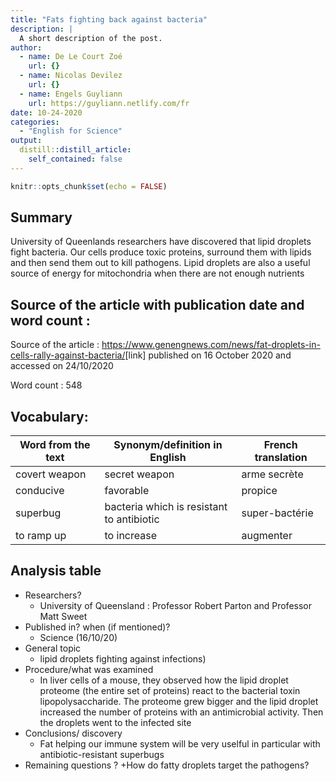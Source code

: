 ```yaml
---
title: "Fats fighting back against bacteria"
description: |
  A short description of the post.
author:
  - name: De Le Court Zoé
    url: {}
  - name: Nicolas Devilez
    url: {}
  - name: Engels Guyliann
    url: https://guyliann.netlify.com/fr
date: 10-24-2020
categories:
  - "English for Science"
output:
  distill::distill_article:
    self_contained: false
---
```


```r
knitr::opts_chunk$set(echo = FALSE)
```

## Summary 

University of Queenlands researchers have discovered that lipid droplets fight bacteria. Our cells produce toxic proteins, surround them with lipids and then send them out to kill pathogens. Lipid droplets are also a useful source of energy for mitochondria when there are not enough nutrients

## Source of the article with publication date and word count :
Source of the article : <https://www.genengnews.com/news/fat-droplets-in-cells-rally-against-bacteria/>[link] published on 16 October 2020 and accessed on 24/10/2020

Word count : 548

## Vocabulary: 

| Word from the text | Synonym/definition in English | French translation |
|--------------------|-------------------------------|--------------------|
|   covert weapon    |        secret weapon          |    arme secrète    |
|    conducive       |         favorable             |      propice       |
|    superbug       | bacteria which is resistant to antibiotic |     super-bactérie       |
|   to ramp up       |         to increase          |       augmenter     |


## Analysis table

- Researchers? 
    + University of Queensland : Professor Robert Parton and Professor Matt Sweet 

- Published in? when (if mentioned)?
    + Science (16/10/20)  

- General topic
    + lipid droplets fighting against infections) 
- Procedure/what was examined
    + In liver cells of a mouse, they observed how the lipid droplet proteome (the entire set of proteins) react to  the bacterial toxin lipopolysaccharide. The proteome grew bigger and the lipid droplet increased the number of proteins with an antimicrobial activity. Then the droplets went to the infected site
    
- Conclusions/ discovery
    + Fat helping our immune system will be very uselful in particular with antibiotic-resistant superbugs

- Remaining questions ? 
    +How do fatty droplets target the pathogens?
